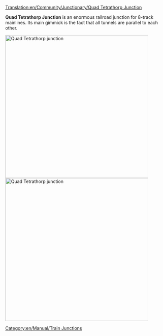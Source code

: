[[Translation:en/Community/Junctionary/Quad Tetrathorp Junction]]

{{en/Community/Junctionary/Junctionsmenu}}

'''Quad Tetrathorp Junction''' is an enormous railroad junction for 8-track mainlines. Its main gimmick is the fact that all tunnels are parallel to each other.

[[File:en/Community/Junctionary/Quad Tetrathorp Junction.png|left|thumb|450px|Quad Tetrathorp junction]][[File:en/Community/Junctionary/Quad Tetrathorp Junction 2.png|left|thumb|450px|Quad Tetrathorp junction]]

{{en/Community/Junctionary/Junction Criteria|High|4|1|0|2.5|1|1|1|1|0|0|3||Broken down trains only affect the one track.|
* Can handle large amount of traffic.
}}

[[Category:en/Manual/Train Junctions]]